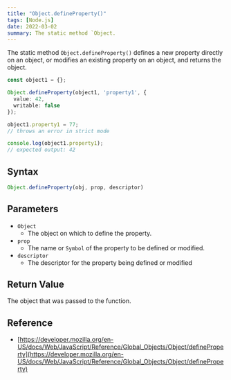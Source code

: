 ```yaml
---
title: "Object.defineProperty()"
tags: [Node.js]
date: 2022-03-02
summary: The static method `Object.
---
```


The static method `Object.defineProperty()` defines a new property directly on
an object, or modifies an existing property on an object, and returns the
object.

```typescript
const object1 = {};

Object.defineProperty(object1, 'property1', {
  value: 42,
  writable: false
});

object1.property1 = 77;
// throws an error in strict mode

console.log(object1.property1);
// expected output: 42
```

## Syntax

```typescript
Object.defineProperty(obj, prop, descriptor)
```

## Parameters

- `Object`
  - The object on which to define the property.
- `prop`
  - The name or `Symbol` of the property to be defined or modified.
- `descriptor`
  - The descriptor for the property being defined or modified

## Return Value

The object that was passed to the function.

## Reference

- [https://developer.mozilla.org/en-US/docs/Web/JavaScript/Reference/Global_Objects/Object/defineProperty](https://developer.mozilla.org/en-US/docs/Web/JavaScript/Reference/Global_Objects/Object/defineProperty)